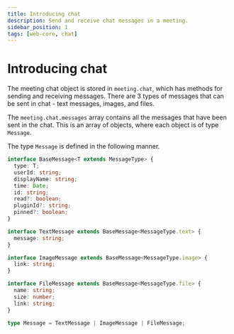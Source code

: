 ```yaml
---
title: Introducing chat
description: Send and receive chat messages in a meeting.
sidebar_position: 1
tags: [web-core, chat]
---
```


# Introducing chat

The meeting chat object is stored in `meeting.chat`, which has methods for
sending and receiving messages. There are 3 types of messages that can be sent
in chat - text messages, images, and files.

The `meeting.chat.messages` array contains all the messages that have been sent
in the chat. This is an array of objects, where each object is of type
`Message`.

The type `Message` is defined in the following manner.

```ts
interface BaseMessage<T extends MessageType> {
  type: T;
  userId: string;
  displayName: string;
  time: Date;
  id: string;
  read?: boolean;
  pluginId?: string;
  pinned?: boolean;
}

interface TextMessage extends BaseMessage<MessageType.text> {
  message: string;
}

interface ImageMessage extends BaseMessage<MessageType.image> {
  link: string;
}

interface FileMessage extends BaseMessage<MessageType.file> {
  name: string;
  size: number;
  link: string;
}

type Message = TextMessage | ImageMessage | FileMessage;
```
